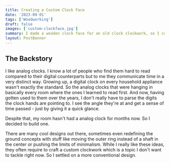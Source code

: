 ```yaml
---
title: Creating a Custom Clock Face
date: '2023-09-01'
tags: ['Woodworking']
draft: false
images: ['custom-clockface.jpg']
summary: I made a wooden clock face for an old clock clockwork, so I could finally have an analog clock in my room again.
layout: PostBanner
---
```


## The Backstory

I like analog clocks. I know a lot of people who find them hard to read compared to their digital counterparts but to me they communicate time in a very distinct way.
Growing up, a digital clock on every household appliance wasn't exactly the standard.
So the analog clocks that were hanging in basically every room where the ones I learned to read first.
And now, having gotten used to them over the years, I don't really have to parse the digits the clock hands are pointing to.
I see the angle they're at and get a sense of time passed - just by giving it a quick glance.

Despite that, my room hasn't had a analog clock for months now. So I decided to build one.

There are many cool designs out there, sometimes even redefining the ground concepts with stuff like moving the outer ring instead of a shaft in the center or pushing the limits of minimalism.
While I really like these ideas, they often require to craft a custom clockwork which is a topic I don't want to tackle right now.
So I settled on a more conventional design.
